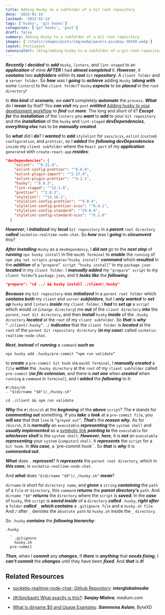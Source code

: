 ```yaml
---
title: Adding Husky to a subfolder of a Git root repository
date: '2023-01-14'
lastmod: '2023-01-14'
tags: ['husky', 'git hooks']
categories: ['git hooks', 'post']
draft: false
summary: Adding Husky to a subfolder of a Git root repository.
images: ['/static/images/posts/img/webp/pexels-pixabay-36430.webp']
layout: PostLayout
canonicalUrl: /blog/adding-husky-to-a-subfolder-of-a-git-root-repository
---
```


<Pexels
	src="/static/images/posts/img/webp/pexels-pixabay-36430.webp"
	author="Pixabay"
	alt="Chicks in nest representing adding Husky to a subfolder of a Git root repository"
	srcUrl="https://www.pexels.com/photo/nature-animal-cute-sitting-36430/"
	authorUrl="https://www.pexels.com/@pixabay/"
/>

**_Recently_** I **_decided_** to **_add_** `Husky`, `linters`, and
`lint-staged` to an **_application_** of mine **_AFTER_** I had **_almost
completed_** it. **_However_**, it **_contains_** two **_subfolders_** within
its **_root_** `Git` **_repository_**. A `client folder` and a `server folder`.
So **_how_** was I **_going_** to **_achieve_** adding `Husky` (**_along with_**
some `linters`) to the `client folder`? `Husky` **_expects_** to be **_placed_**
in the `root directory`!

In **_this kind_** of **_scenario_**, we **_can’t_** completely **_automate_**
the `process`. **_What_** do I **_mean_** by that? You **_can visit_** my `post`
**_entitled_**
[Adding husky to your development workflow](https://www.interglobalmedianetwork.com/blog/adding-husky-to-your-development-workflow)
to **_find_** out **_more_**. The long and short of it? **_Except for_** the
**_installation_** of the `linters` you **_want_** to **_add_** to your
`Git repository` and the **_installation_** of the `husky` and `lint-staged`
**_devDependencies_**, **_everything else_** has to be **_manually created_**.

So **_what_** did I **_do_**? I **_wanted_** to **_add_** `stylelint` for
`sass/scss`, `eslint` (`custom`) `configuration`, and `prettier`, so I
**_added_** the **_following devDependencies_** `inside` my `client subfolder`
where the `React part` of my **_application_** `generated` with
`create-react-app` **_resides_**:

```json
"devDependencies": {
    "eslint": "^8.31.0",
    "eslint-config-prettier": "^8.6.0",
    "eslint-plugin-import": "^2.27.4",
    "eslint-plugin-prettier": "^4.2.1",
    "husky": "^8.0.3",
    "lint-staged": "^13.1.0",
    "prettier": "^2.8.3",
    "stylelint": "^14.16.1",
    "stylelint-config-prettier": "^9.0.4",
    "stylelint-config-prettier-scss": "^0.0.1",
    "stylelint-config-standard": "^29.0.0",
    "stylelint-config-standard-scss": "^6.1.0"
  }
```

**_However_**, I **_initialized_** my **_local_** `Git repository` in a
**_parent_** `root directory` **_called_** `socketio-realtime-node-chat`. So
**_how_** was I **_going_** to **_circumvent_** this?

**_After installing_** `Husky` as a `devDependency`, I **_did not_** go to the
**_next step_** of **_running_** `npx husky install` in the `macOS Terminal` to
**_enable_** the `running` of `npm pkg set scripts.prepare="husky install"`
**_command_** which **_resulted_** in the **_addition_** of a
`“prepare” script “husky install”` in my `package.json` **_located_** in my
`client folder`. I **_manually added_** my `"prepare" script` to my
`client folder`’s `package.json`, and it **_looks like_** the **_following_**:

```json
"prepare": "cd ../ && husky install ./client/.husky"
```

**_Because_** my `Git repository` was **_initialized_** in a
`parent root folder` which **_contains both_** my `client` and `server`
**_subfolders_**, but I **_only wanted_** to **_set up_** `husky` and `linters`
**_inside_** my `client folder`, I **_had_** to **_set up_** a `script` which
would `cd` (`change directory`) me **_out_** of the `client directory`
**_into_** the `parent`, `root Git directory`, and then **_install_** `husky`
**_inside_** of the `.husky directory` **_located_** at the `root` of my
`client subfolder`. So **_that_** is **_why_** `“./client/.husky”`. `./`
**_indicates_** that the `client folder` is **_located_** at the `root` of the
`parent Git repository directory` (**_in my case_**) called
`socketio-realtime-node-chat`.

**_Next_**, **_instead_** of **_running_** a `command` **_such as_**

```shell
npx husky add .husky/pre-commit “npm run validate”
```

to **_create_** a `pre-commit Git hook` via `macOS Terminal`, I **_manually
created_** a `file` **_within_** the `.husky directory` at the `root` of my
`client subfolder` called `pre-commit` (**_no file extension_**, and there is
**_not one_** when **_created_** when `running` a `command` in `Terminal`), and
I **_added_** the **_following_** to it:

```shell
#!/bin/sh
. "$(dirname "$0")/_/husky.sh"

cd ./client && npm run validate
```

**_Why_** the `#!/bin/sh` at the **_beginning_** of the **_above_** `script`?
The `#` stands for **_commenting out_** something. If you **_take_** a
**_look_** at a `pre-commit file`, you **_will see_** that that `line` is
`“greyed out”`. **_That_**’s the **_reason why_**. As for `/bin/sh`, it is
**_normally_** an `executable` **_representing_** the `system shell` and
**_usually implemented_** as a
[symbolic link](https://macsecurity.net/view/541-create-remove-symlink-mac)
**_pointing to_** the `executable` for **_whichever shell_** is the
`system shell`. **_However_**, **_here_**, it is **_not_** an `executable`
**_representing_** your `system` (`computer`) `shell`. It **_represents_** the
`script` for a `Git hook`. In **_this case_**, a `pre-commit hook``. So
**_that_** is **_why_** it is **_commented out_**.

**_What_** does `.` **_represent_**? It **_represents_** the
`parent root directory`, which in **_this case_**, is
`socketio-realtime-node-chat`.

And **_what_** does `"$(dirname "$0")/_/husky.sh"` **_mean_**?

`dirname` is short for `directory name`, and **_given_** a `string`
**_containing_** the `path` of a `file` or `directory`, this `command`
**_returns_** the **_parent directory's_** `path`. And `dirname "$0"`
**_returns_** the `directory` where the `script` is **_saved_**. In the
**_case_** of `husky`, the `script` is **_saved inside_** of a `directory`
**_called_** `.husky`, **_right after_** a `folder` **_called_** `_` **_which
contains_** a `.gitignore file` and a `husky.sh file`. And `/` after `_` denotes
the `absolute path` to `husky.sh` inside the `_` `directory`.

So `.husky` **_contains_** the **_following hierarchy_**:

```shell
.husky
  _
    .gitignore
    husky.sh
  pre-commit
```

**_Then_**, when I **_commit_** any **_changes_**, if **_there_** is
**_anything_** that **_needs fixing_**, I **_can’t commit_** the **_changes_**
until they have been **_fixed_**. And **_that_** is **_it_**!

## Related Resources

-   [socketio-realtime-node-chat- Github Repository](https://github.com/interglobalmedia/socketio-realtime-node-chat-):
    **_interglobalmedia_**

-   [(#!/bin/bash) What exactly is this?](https://medium.com/@codingmaths/bin-bash-what-exactly-is-this-95fc8db817bf):
    **_Sanjay Mishra_**, medium.com

-   [What Is dirname $0 and Usage Examples](https://bytexd.com/what-is-dirname-0-and-usage-examples/):
    **_Samreena Aslam_**, ByteXD

